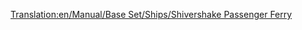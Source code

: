 [[Translation:en/Manual/Base Set/Ships/Shivershake Passenger Ferry]]
{{en/Manual/Base Set/Ships/Ships|Cost=£21,325 ($42.650)
|Speed=64 kph (40 mph)
|Annual=£1,312 ($2.624)
|Designed=1977
|Lifespan=30 years
|Capacity=130 Passengers
|Description= The Shivershake Passenger Ferry is the second passenger ship in Toyland and twice as fast as the [[en/Manual/Base Set/Ships/Chugger-Chug Passenger Ferry]]. It is created for a slow passenger transport over long distances.
|Real-life=Fictional.
}}